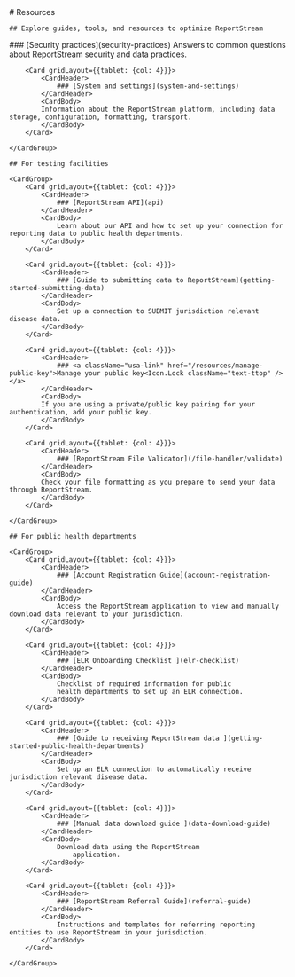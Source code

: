 
<div class="rs-hero__index">
    # Resources

    ## Explore guides, tools, and resources to optimize ReportStream
</div>

<nav aria-label="intra-navigation">
    <CardGroup>
        <Card gridLayout={{tablet: {col: 4}}}>
            <CardHeader>
                ### [Security practices](security-practices)
            </CardHeader>
            <CardBody>
            Answers to common questions about ReportStream security and data practices.
            </CardBody>
        </Card>

        <Card gridLayout={{tablet: {col: 4}}}>
            <CardHeader>
                ### [System and settings](system-and-settings)
            </CardHeader>
            <CardBody>
            Information about the ReportStream platform, including data storage, configuration, formatting, transport.
            </CardBody>
        </Card>

    </CardGroup>

    ## For testing facilities

    <CardGroup>
        <Card gridLayout={{tablet: {col: 4}}}>
            <CardHeader>
                ### [ReportStream API](api)
            </CardHeader>
            <CardBody>
                Learn about our API and how to set up your connection for reporting data to public health departments.
            </CardBody>
        </Card>

        <Card gridLayout={{tablet: {col: 4}}}>
            <CardHeader>
                ### [Guide to submitting data to ReportStream](getting-started-submitting-data)
            </CardHeader>
            <CardBody>
                Set up a connection to SUBMIT jurisdiction relevant disease data.
            </CardBody>
        </Card>

        <Card gridLayout={{tablet: {col: 4}}}>
            <CardHeader>
                ### <a className="usa-link" href="/resources/manage-public-key">Manage your public key<Icon.Lock className="text-ttop" /></a>
            </CardHeader>
            <CardBody>
            If you are using a private/public key pairing for your authentication, add your public key.
            </CardBody>
        </Card>

        <Card gridLayout={{tablet: {col: 4}}}>
            <CardHeader>
                ### [ReportStream File Validator](/file-handler/validate)
            </CardHeader>
            <CardBody>
            Check your file formatting as you prepare to send your data through ReportStream.
            </CardBody>
        </Card>

    </CardGroup>

    ## For public health departments

    <CardGroup>
        <Card gridLayout={{tablet: {col: 4}}}>
            <CardHeader>
                ### [Account Registration Guide](account-registration-guide)
            </CardHeader>
            <CardBody>
                Access the ReportStream application to view and manually download data relevant to your jurisdiction.
            </CardBody>
        </Card>

        <Card gridLayout={{tablet: {col: 4}}}>
            <CardHeader>
                ### [ELR Onboarding Checklist ](elr-checklist)
            </CardHeader>
            <CardBody>
                Checklist of required information for public
                health departments to set up an ELR connection.
            </CardBody>
        </Card>

        <Card gridLayout={{tablet: {col: 4}}}>
            <CardHeader>
                ### [Guide to receiving ReportStream data ](getting-started-public-health-departments)
            </CardHeader>
            <CardBody>
                Set up an ELR connection to automatically receive jurisdiction relevant disease data.
            </CardBody>
        </Card>

        <Card gridLayout={{tablet: {col: 4}}}>
            <CardHeader>
                ### [Manual data download guide ](data-download-guide)
            </CardHeader>
            <CardBody>
                Download data using the ReportStream
                    application.
            </CardBody>
        </Card>

        <Card gridLayout={{tablet: {col: 4}}}>
            <CardHeader>
                ### [ReportStream Referral Guide](referral-guide)
            </CardHeader>
            <CardBody>
                Instructions and templates for referring reporting entities to use ReportStream in your jurisdiction.
            </CardBody>
        </Card>

    </CardGroup>

</nav>